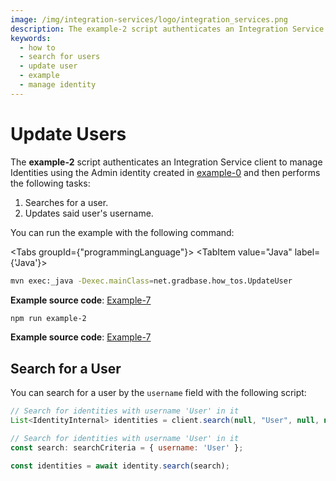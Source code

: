 ```yaml
---
image: /img/integration-services/logo/integration_services.png
description: The example-2 script authenticates an Integration Service client to manage Identities using the Admin identity created in example-0 and then searches for a user and then updates said user's username.
keywords:
  - how to
  - search for users
  - update user
  - example
  - manage identity
---
```



# Update Users

The **example-2**
script authenticates an Integration Service client to manage Identities using the Admin identity created in [example-0](./run-how-tos.mdx) and then performs the following tasks:

1. Searches for a user.
2. Updates said user's username.

You can run the example with the following command:

<Tabs groupId={"programmingLanguage"}>
<TabItem value="Java" label={'Java'}>

```bash
mvn exec:_java -Dexec.mainClass=net.gradbase.how_tos.UpdateUser
```

**Example source code**: [Example-7](hhttps://github.com/albydeca/iota-is-sdk/blob/main/examples/src/main/java/net/gradbase/examples/UpdateUser.java)

</TabItem>
<TabItem value="Nodejs" label={'Node.js'}>

```bash
npm run example-2
```

**Example source code**: [Example-7](https://github.com/iotaledger/integration-services/blob/master/clients/client-sdk/examples/2-UpdateUser.ts)

</TabItem>
</Tabs>

## Search for a User

You can search for a user by the `username` field with the following script:

<Tabs groupId="language">
<TabItem value="java" label="Java">

```java
// Search for identities with username 'User' in it
List<IdentityInternal> identities = client.search(null, "User", null, null, null);
```

</TabItem>
<TabItem value="nodejs" label="Nodejs">

```js
// Search for identities with username 'User' in it
const search: searchCriteria = { username: 'User' };

const identities = await identity.search(search);
```

</TabItem>
</Tabs>
